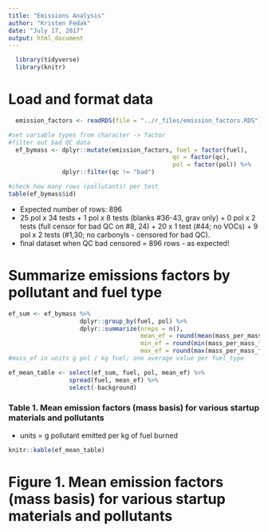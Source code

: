 ```yaml
---
title: "Emissions Analysis"
author: "Kristen Fedak"
date: "July 17, 2017"
output: html_document
---
```



```r
  library(tidyverse)
  library(knitr)
```

# Load and format data
```r
  emission_factors <- readRDS(file = "../r_files/emission_factors.RDS")
```

```r
#set variable types from character -> factor
#filter out bad QC data
  ef_bymass <- dplyr::mutate(emission_factors, fuel = factor(fuel),
                                              qc = factor(qc),
                                              pol = factor(pol)) %>%
               dplyr::filter(qc != "bad")

#check how many rows (pollutants) per test
table(ef_bymass$id)

```
* Expected number of rows: 896 
* 25 pol x 34 tests + 1 pol x 8 tests (blanks #36-43, grav only) + 0 pol x 2 tests (full censor for bad QC on #8, 24) + 20 x 1 test (#44; no VOCs) + 9 pol x 2 tests (#1,30; no carbonyls - censored for bad QC). 
* final dataset when QC bad censored = 896 rows - as expected!

# Summarize emissions factors by pollutant and fuel type
```r
ef_sum <- ef_bymass %>%
                    dplyr::group_by(fuel, pol) %>%
                    dplyr::summarize(nreps = n(),
                                     mean_ef = round(mean(mass_per_mass_fuel, na.rm = TRUE), 4),
                                     min_ef = round(min(mass_per_mass_fuel, na.rm = TRUE), 4),
                                     max_ef = round(max(mass_per_mass_fuel, na.rm = TRUE), 4))
#mass_ef in units g pol / kg fuel; one average value per fuel_type

ef_mean_table <- select(ef_sum, fuel, pol, mean_ef) %>%
                 spread(fuel, mean_ef) %>%
                 select(-background)
```

### Table 1. Mean emission factors (mass basis) for various startup materials and pollutants
* units = g pollutant emitted per kg of fuel burned
```r
knitr::kable(ef_mean_table)
```

# Figure 1. Mean emission factors (mass basis) for various startup materials and pollutants

```r
  
```

